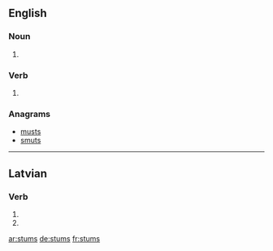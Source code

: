 ==English==

===Noun===
{{head|en|plural}}

# {{plural of|stum|lang=en|nocat=1}}

===Verb===
{{head|en}}

# {{en-third-person singular of|stum}}

===Anagrams===
* [[musts#English|musts]]
* [[smuts#English|smuts]]

----

==Latvian==

===Verb===
{{head|lv|verb form}}

# {{lv-inflection of|stumt|3rd|s|fut|ind|v}}
# {{lv-inflection of|stumt|3rd|p|fut|ind|v}}

[[ar:stums]]
[[de:stums]]
[[fr:stums]]